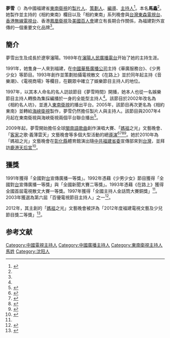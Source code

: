 {{Infobox person
| 姓名       = 夢雪
| 图像       =
| 图像大小   = 
| 图像说明   = 
| 本名       = 馬鑫<ref name="hsinchu"/>
| 出生日期   = 
| 出生地     = {{CHN}}[[遼寧省|遼寧省]][[瀋陽市|瀋陽市]]
| 死亡日期   = <!-- {{Death date and age|YYYY|MM|DD|YYYY|MM|DD}}（死亡在前，出生在后） -->
| 死亡地     = 
| 居住地     =[[福建省|福建省]][[福州市|福州市]]
| 国籍       = {{PRC}}
| 别名       = 
| 种族       = 
| 教育程度   = 
| 职业       = [[製片人|製片人]]、[[主持人|主持人]]、大型活動[[策劃|策劃]]、[[導演|導演]]
| 活跃时期   = 1989年至今
| 机构       = [[東南衛視|東南衛視]]、[[海峽衛視|海峽衛視]]
| 电视节目   = [[相約東南|相約東南]]
| 配偶       = 
| 伴侣       = 
| 子女       = 
| 父母       = 
| 亲属       = 
| 奖项       = 
| 經歷       =
| 网站       = <!-- {{URL|www.example.com}} -->
}}

'''夢雪'''（{{bd|？||}}）為中國福建省[[東南衛視|東南衛視]]的[[製片人|製片人]]、[[策劃人|策劃人]]、[[編導|編導]]、[[主持人|主持人]]<ref name="dnws" >{{cite web|url=http://www.xydn.net/a/Moderator.asp|title=相約東南－主持人介紹|accessdate=2015-06-24|work=|publisher=東南衛視/海峽衛視|language=zh-cn|archive-date=2017-05-17|archive-url=https://web.archive.org/web/20170517202039/http://www.xydn.net/a/Moderator.asp|dead-url=no}}</ref>。本名'''馬鑫'''<ref name="hsinchu"/>。她製作並主持的《相約東南》欄目以及「相約東南」系列晚會與[[台灣|台灣]][[東森電視台|東森電視台]]、[[香港|香港]][[無線電視台|無線電視台]]、香港[[鳳凰衛視|鳳凰衛視]]及[[美國|美國]][[百人會|百人會]]建立有長期合作關係，為福建對外宣傳的一個重要文化品牌<ref name="xydn"/>。

== 簡介 ==
夢雪出生及成長於遼寧瀋陽{{r|相約名人坊}}。1989年在[[瀋陽人民廣播電台|瀋陽人民廣播電台]]开始了她的主持生涯。{{fact|當時她主持的《熱線點播》為收聽率极高的一档節目。}}

1991年，她隻身一人來到福建，在[[中國華藝廣播公司|中國華藝廣播公司]]主持《華廣服務台》、《少男少女》等節目。1993年創作並策劃拍攝電視散文《在路上》並於同年起主持《音樂潮》、《電視商場》等欄目，在觀眾中確立了娛樂節目主持人的地位。

1997年，以其本人命名的名人訪談節目《夢雪時間》開播，她本人也從一名娛樂節目主持人轉換為集採編播於一身的全能型主持人<ref name="dnws"/>。該節目於2002年改名為《相約名人坊》，並進入[[東南衛視|東南衛視]]的播出平台{{r|相約名人坊}}。2005年，該節目再次更名為《相約東南》並轉給[[海峽衛視|海峽衛視]]製作，夢雪仍然擔任製片人與主持人。該節目與2007年4月起在東南衛視與海峽衛視兩個平台聯合播出<ref name="xydn" >{{cite web|url=http://www.xydn.net/a/Company.asp|title=相約東南－欄目介紹|accessdate=2015-06-24|work=|publisher=東南衛視/海峽衛視|language=zh-cn|archive-url=https://web.archive.org/web/20151024064926/http://www.xydn.net/a/Company.asp|archive-date=2015-10-24|dead-url=yes}}</ref>。

2009年起，夢雪開始擔任全球[[閩南語|閩南語]][[台語流行音樂|歌曲]]創作演唱大賽、「[[媽祖|媽祖]]之光」文藝晚會、「[[客家|客家]]之歌‧義薄雲天」文藝晚會等多個大型活動的總[[導演|導演]]<ref>{{cite web|url=http://www.fjsen.com/content/2009-12/20/content_2536622.htm|title=第三屆全球閩南語歌曲創作演唱大賽50強晉級賽啟動|accessdate=2015-06-24|work=|publisher=東南網|language=zh-cn|archive-date=2019-09-15|archive-url=https://web.archive.org/web/20190915052736/http://www.fjsen.com/content/2009-12/20/content_2536622.htm|dead-url=no}}</ref><ref>{{cite web|url=http://fj.sina.com.cn/news/z/2010-12-19/150285567.html|title=2010全球閩歌賽晉級賽儀式今日啟動 巨星大腕齊聚|accessdate=2015-06-24|work=|publisher=新浪網|language=zh-cn|archive-date=2019-03-06|archive-url=https://web.archive.org/web/20190306043843/http://fj.sina.com.cn/news/z/2010-12-19/150285567.html|dead-url=no}}</ref><ref>{{cite web|url=http://news.163.com/10/0416/00/64BQBRFR00014AEE.html|title=「媽祖之光」晚會為青海受災民眾祈福|accessdate=2015-06-25|work=|publisher=網易|language=zh-cn|archive-date=2019-09-13|archive-url=https://web.archive.org/web/20190913221533/http://news.163.com/10/0416/00/64BQBRFR00014AEE.html|dead-url=no}}</ref><ref name="hsinchu">{{cite web|url=http://report.hsinchu.gov.tw/OpenFront/report/show_file.jsp?sysId=C103AE014&fileNo=1|title=2013年「客家之歌‧義薄雲天」兩岸文化交流活動合作案出國報告|accessdate=2015-06-25|work=|publisher=新竹縣政府|language=zh-tw|archive-url=https://web.archive.org/web/20150626142133/http://report.hsinchu.gov.tw/OpenFront/report/show_file.jsp?sysId=C103AE014&fileNo=1|archive-date=2015-06-26|dead-url=yes}}</ref>。她於2010年為「媽祖之光」文藝晚會在[[彰化縣|彰化縣]]體育館演出隨[[中共福建省委|中共福建省委]]宣傳部來到[[台灣|台灣]]，並拜訪[[鹿港天后宮|鹿港天后宮]]<ref>{{cite web|url=https://www.youtube.com/watch?v=wK5-eRUCtvM|title=990928媽祖之光在彰化 福建省宣傳部蒞臨鹿港|accessdate=2015-06-25|work=|publisher=youtube|language=zh-tw|archive-date=2016-03-17|archive-url=https://web.archive.org/web/20160317011727/https://www.youtube.com/watch?v=wK5-eRUCtvM|dead-url=no}}</ref>。

== 獲獎 ==
1991年獲得「全國對[[台灣|台]]宣傳廣播一等獎」。1992年憑藉《少男少女》節目獲得「全國對[[台灣|台]]宣傳廣播一等獎」與「全國新聞大賽二等獎」。1993年憑藉《在路上》獲得全國首屆電視散文大賽一等獎。1997年獲得「全國主持人金話筒大賽銅獎」<ref name="dnws"/>。2003年獲選為第六屆「百優電視節目主持人」之一<ref>{{cite web|url=http://www.cctv.com/anchor/special/C10554/20030820/100956.shtml|title=第六屆百優電視節目主持人名單|accessdate=2016-01-17|work=|publisher=[[中國中央電視台|CCTV]].com|language=zh-cn|archive-date=2020-07-19|archive-url=https://web.archive.org/web/20200719143641/http://www.cctv.com/anchor/special/C10554/20030820/100956.shtml|dead-url=no}}</ref>。

2012年，其主創的「[[媽祖|媽祖]]之光」文藝晚會被評為「2012年度福建電視文藝及少兒節目獎二等獎」<ref>{{cite web |url=http://www.fjgd.gov.cn/gbdsxh/cypx/201306/t20130606_594839.htm |title=2012年度福建電視文藝及少兒節目獎獲獎目錄 |accessdate=2015-06-25 |work= |publisher=福建省廣播電影電視局 |language=zh-cn |archiveurl=https://archive.is/20150623161251/http://www.fjgd.gov.cn/gbdsxh/cypx/201306/t20130606_594839.htm |archivedate=2015-06-23 |deadurl=yes }}</ref>。

==参考文献==
{{reflist|refs=
<ref name="相約名人坊">{{cite book | language =中文 | author =夢雪 | coauthors =  | title =《相約名人坊:音樂戲曲人物卷》 | url = | date =2005年3月 | location =北京 | publisher =華夏出版社 | id = | isbn =7508034961 | ref =}}</ref>
}}

{{DEFAULTSORT:Meng}}
[[Category:中國電視主持人|Category:中國電視主持人]]
[[Category:中國廣播主持人|Category:中國廣播主持人]]
[[Category:東南衛視主持人|Category:東南衛視主持人]]
[[Category:馬姓|馬姓]]
[[Category:沈阳人|Category:沈阳人]]